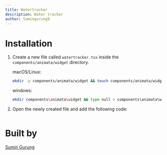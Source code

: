 ```yaml
---
title: Watertracker
description: Water tracker
author: Sumingurung9
---
```


<ComponentPreview name="widget-watertracker--docs" />

# Installation

1. Create a new file called `watertracker.tsx` inside the `components/animata/widget` directory.

   macOS/Linux:

   ```bash
   mkdir -p components/animata/widget && touch components/animata/widget/watertracker.tsx
   ```

   windows:

   ```bash
   mkdir components\animata\widget && type null > components\animata\widget\watertracker.tsx
   ```

2. Open the newly created file and add the following code:

   ```jsx file=<rootDir>/animata/widget/watertracker.tsx

   ```

# Built by

[Sumin Gurung](https://github.com/GrgSumin)

